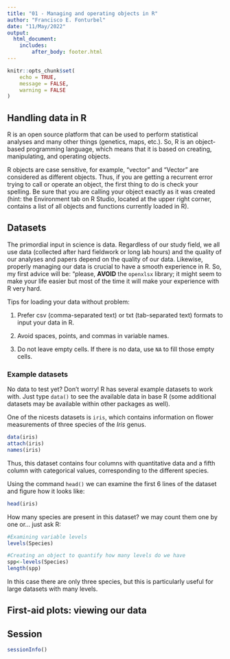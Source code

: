 ```yaml
---
title: "01 - Managing and operating objects in R"
author: "Francisco E. Fonturbel"
date: "11/May/2022"
output: 
  html_document:
    includes:
        after_body: footer.html
---
```


```r
knitr::opts_chunk$set(
	echo = TRUE,
	message = FALSE,
	warning = FALSE
)
```

## Handling data in R

R is an open source platform that can be used to perform statistical analyses and many other things (genetics, maps, etc.). So, R is an object-based programming language, which means that it is based on creating, manipulating, and operating objects.

R objects are case sensitive, for example, "vector" and "Vector" are considered as different objects. Thus, if you are getting a recurrent error trying to call or operate an object, the first thing to do is check your spelling. Be sure that you are calling your object exactly as it was created (hint: the Environment tab on R Studio, located at the upper right corner, contains a list of all objects and functions currently loaded in R).

## Datasets

The primordial input in science is data. Regardless of our study field, we all use data (collected after hard fieldwork or long lab hours) and the quality of our analyses and papers depend on the quality of our data. Likewise, properly managing our data is crucial to have a smooth experience in R. So, my first advice will be: "please, **AVOID** the `openxlsx` library; it might seem to make your life easier but most of the time it will make your experience with R very hard.

Tips for loading your data without problem:

(1) Prefer csv (comma-separated text) or txt (tab-separated text) formats to input your data in R.

(2) Avoid spaces, points, and commas in variable names.

(3) Do not leave empty cells. If there is no data, use `NA` to fill those empty cells.


### Example datasets

No data to test yet? Don't worry! R has several example datasets to work with. Just type `data()` to see the available data in base R (some additional datasets may be available within other packages as well).

One of the nicests datasets is `iris`, which contains information on flower measurements of three species of the _Iris_ genus.

```r
data(iris)
attach(iris)
names(iris)
```

Thus, this dataset contains four columns with quantitative data and a fifth column with categorical values, corresponding to the different species.

Using the command `head()` we can examine the first 6 lines of the dataset and figure how it looks like:

```r
head(iris)
```

How many species are present in this dataset? we may count them one by one or... just ask R:

```r
#Examining variable levels
levels(Species)

#Creating an object to quantify how many levels do we have
spp<-levels(Species)
length(spp)
```

In this case there are only three species, but this is particularly useful for large datasets with many levels.

## First-aid plots: viewing our data



## Session

```r
sessionInfo()
```